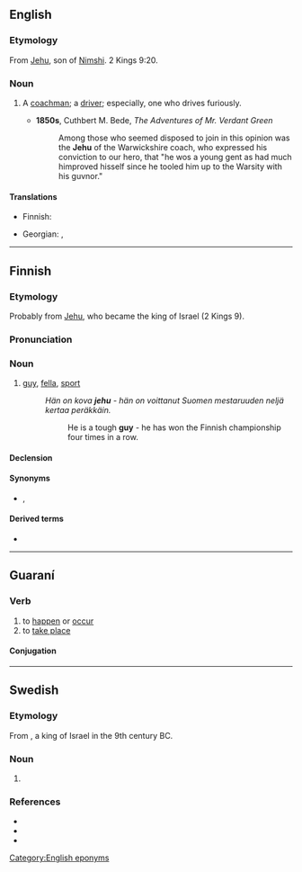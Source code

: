 {{also|Jehu}}
==English==

===Etymology===
From [[Jehu]], son of [[Nimshi]]. 2 Kings 9:20.

===Noun===
{{en-noun}}

# {{lb|en|colloquial|dated}} A [[coachman]]; a [[driver]]; especially, one who drives furiously.
#* '''1850s''', Cuthbert M. Bede, ''The Adventures of Mr. Verdant Green''
#*: Among those who seemed disposed to join in this opinion was the '''Jehu''' of the Warwickshire coach, who expressed his conviction to our hero, that "he wos a young gent as had much himproved hisself since he tooled him up to the Warsity with his guvnor."

====Translations====
{{trans-top|colloquial term for driver}}
* Finnish: {{t+|fi|suhari}}
{{trans-mid}}
* Georgian: {{t|ka|მძღოლი}}, {{t|ka|მეეტლე}}
{{trans-bottom}}

[[Category:English eponyms]]

----

==Finnish==

===Etymology===
Probably from [[Jehu]], who became the king of Israel (2 Kings 9).

===Pronunciation===
{{fi-p}}

===Noun===
{{fi-noun}}

# {{lb|fi|informal}} [[guy]], [[fella]], [[sport]] {{gloss|normally with an attribute, man who behaves or reacts in an admirable manner}}
#: ''Hän on kova '''jehu''' - hän on voittanut Suomen mestaruuden neljä kertaa peräkkäin.''
#:: He is a tough '''guy''' - he has won the Finnish championship four times in a row.

====Declension====
{{fi-decl-valo|jeh|||u|a}}

====Synonyms====
* {{l|fi|jätkä}}, {{l|fi|kaveri}}

====Derived terms====
* {{l|fi|pääjehu}}

----

==Guaraní==

===Verb===
{{head|gn|verb}}

# to [[happen]] or [[occur]]
# to [[take place]]

====Conjugation====
{{gn-conj-areal-oral}}

----

==Swedish==

===Etymology===
From {{m|en|Jehu}}, a king of Israel in the 9th century BC.

===Noun===
{{sv-noun|n}}

# {{lb|sv|in set phrases}} {{ng|Indicates a furious speed.}}
#: {{ux|sv|Katten for runt '''som ett jehu'''|The cat was zipping around the room '''like a rocket'''}}

===References===
* {{R:svenska.se|so}}
* {{R:svenska.se|saol}}
* {{R:svenska.se|saob}}